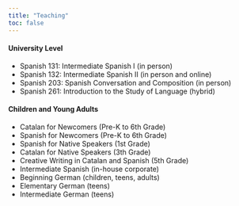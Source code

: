 ```yaml
---
title: "Teaching"
toc: false
---
```


#### University Level
* Spanish 131: Intermediate Spanish I (in person)
* Spanish 132: Intermediate Spanish II (in person and online)
* Spanish 203: Spanish Conversation and Composition (in person)
* Spanish 261: Introduction to the Study of Language (hybrid)

#### Children and Young Adults
* Catalan for Newcomers (Pre-K to 6th Grade)
* Spanish for Newcomers (Pre-K to 6th Grade)
* Spanish for Native Speakers (1st Grade)
* Catalan for Native Speakers (3th Grade)
* Creative Writing in Catalan and Spanish (5th Grade)
* Intermediate Spanish (in-house corporate)
* Beginning German (children, teens, adults)
* Elementary German (teens)
* Intermediate German (teens)
